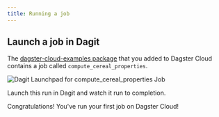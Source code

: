 ```yaml
---
title: Running a job
---
```


## Launch a job in Dagit

The [dagster-cloud-examples package](https://github.com/dagster-io/dagster-cloud/tree/main/dagster-cloud-examples) that you added to Dagster Cloud contains a job called `compute_cereal_properties`.

<Image
  alt="Dagit Launchpad for compute_cereal_properties Job"
  src="/cloud/images/run_cereal_job.png"
  width={1451}
  height={702}
/>

Launch this run in Dagit and watch it run to completion.

Congratulations! You've run your first job on Dagster Cloud!
